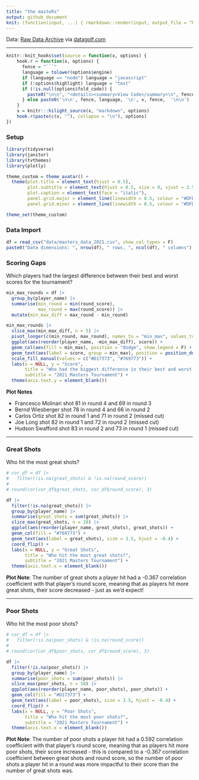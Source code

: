 ```yaml
---
title: "the masteRs"
output: github_document
knit: (function(input, ...) { rmarkdown::render(input, output_file = "README.md", envir = globalenv()) })
---
```


Data: [Raw Data Archive](https://datagolf.com/raw-data-archive){target="_blank"} via [datagolf.com](https://datagolf.com/){target="_blank"}

___

```r
knitr::knit_hooks$set(source = function(x, options) {
    hook.r = function(x, options) {
      fence = "```"
      language = tolower(options$engine)
      if (language == "node") language = "javascript"
      if (!options$highlight) language = "text"
      if (!is.null(options$fold_code)) {
        paste0("\n\n", "<details><summary>View Code</summary>\n", fence, language, "\n", x, fence, "\n\n", "</details>\n")
      } else paste0('\n\n', fence, language, '\n', x, fence,  '\n\n')
    }
    x = knitr:::hilight_source(x, "markdown", options)
    hook.r(paste(c(x, ""), collapse = "\n"), options)
})
```

### Setup

```r
library(tidyverse)
library(janitor)
library(tvthemes)
library(plotly)

theme_custom = theme_avatar() +
  theme(plot.title = element_text(hjust = 0.5),
        plot.subtitle = element_text(hjust = 0.5, size = 9, vjust = 2.5, face = "italic"),
        plot.caption = element_text(face = "italic"),
        panel.grid.major = element_line(linewidth = 0.5, colour = "#DFDAD1"),
        panel.grid.minor = element_line(linewidth = 0.5, colour = "#DFDAD1"))

theme_set(theme_custom)
```

### Data Import

```r
df = read_csv("data/masters_data_2021.csv", show_col_types = F)
paste0("Data dimensions: ", nrow(df), " rows, ", ncol(df), " columns")
```

### Scoring Gaps

Which players had the largest difference between their best and worst scores for the tournament?

```r
min_max_rounds = df |>
  group_by(player_name) |>
  summarise(min_round = min(round_score),
            max_round = max(round_score)) |>
  mutate(min_max_diff = max_round - min_round)

min_max_rounds |>
  slice_max(min_max_diff, n = 5) |>
  pivot_longer(c(min_round, max_round), names_to = "min_max", values_to = "score") |>
  ggplot(aes(reorder(player_name, -min_max_diff), score)) +
  geom_col(aes(fill = min_max), position = "dodge", show.legend = F) +
  geom_text(aes(label = score, group = min_max), position = position_dodge2(width = 0.9), vjust = -0.5, size = 3.5) +
  scale_fill_manual(values = c("#D17373", "#769773")) +
  labs(x = NULL, y = "Score",
       title = "Who had the biggest difference in their best and worst rounds?",
       subtitle = "2021 Masters Tournament") +
  theme(axis.text.y = element_blank())
```

**Plot Notes**

- Francesco Molinari shot 81 in round 4 and 69 in round 3
- Bernd Wiesberger shot 78 in round 4 and 66 in round 2
- Carlos Ortiz shot 82 in round 1 and 71 in round 2 (missed cut)
- Joe Long shot 82 in round 1 and 72 in round 2 (missed cut)
- Hudson Swafford shot 83 in round 2 and 73 in round 1 (missed cut)

___

### Great Shots

Who hit the most great shots?

```r
# cor_df = df |>
#   filter(!is.na(great_shots) & !is.na(round_score))
# 
# round(cor(cor_df$great_shots, cor_df$round_score), 3)

df |>
  filter(!is.na(great_shots)) |>
  group_by(player_name) |>
  summarise(great_shots = sum(great_shots)) |>
  slice_max(great_shots, n = 10) |>
  ggplot(aes(reorder(player_name, great_shots), great_shots)) +
  geom_col(fill = "#769773") +
  geom_text(aes(label = great_shots), size = 3.5, hjust = -0.4) +
  coord_flip() +
  labs(x = NULL, y = "Great Shots",
       title = "Who hit the most great shots?",
       subtitle = "2021 Masters Tournament") +
  theme(axis.text.x = element_blank())
```

**Plot Note**: The number of great shots a player hit had a -0.367 correlation coefficient with that player's round score, meaning that as players hit more great shots, their score decreased - just as we'd expect!

___

### Poor Shots

Who hit the most poor shots?

```r
# cor_df = df |>
#   filter(!is.na(poor_shots) & !is.na(round_score))
# 
# round(cor(cor_df$poor_shots, cor_df$round_score), 3)

df |>
  filter(!is.na(poor_shots)) |>
  group_by(player_name) |>
  summarise(poor_shots = sum(poor_shots)) |>
  slice_max(poor_shots, n = 10) |>
  ggplot(aes(reorder(player_name, poor_shots), poor_shots)) +
  geom_col(fill = "#D17373") +
  geom_text(aes(label = poor_shots), size = 3.5, hjust = -0.4) +
  coord_flip() +
  labs(x = NULL, y = "Poor Shots",
       title = "Who hit the most poor shots?",
       subtitle = "2021 Masters Tournament") +
  theme(axis.text.x = element_blank())
```

**Plot Note**: The number of poor shots a player hit had a 0.592 correlation coefficient with that player's round score, meaning that as players hit more poor shots, their score increased - this is compared to a -0.367 correlation coefficient between great shots and round score, so the number of poor shots a player hit in a round was more impactful to their score than the number of great shots was.















